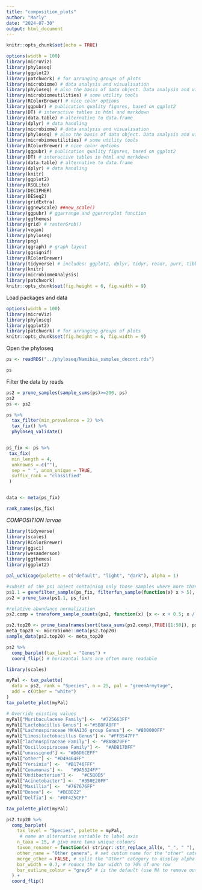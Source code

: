 ```yaml
---
title: "composition_plots"
author: "Marly"
date: "2024-07-30"
output: html_document
---
```


```r
knitr::opts_chunk$set(echo = TRUE)

```

```r

options(width = 100)
library(microViz)
library(phyloseq)
library(ggplot2)
library(patchwork) # for arranging groups of plots
library(microbiome) # data analysis and visualisation
library(phyloseq) # also the basis of data object. Data analysis and visualisation
library(microbiomeutilities) # some utility tools 
library(RColorBrewer) # nice color options
library(ggpubr) # publication quality figures, based on ggplot2
library(DT) # interactive tables in html and markdown
library(data.table) # alternative to data.frame
library(dplyr) # data handling
library(microbiome) # data analysis and visualisation
library(phyloseq) # also the basis of data object. Data analysis and visualisation
library(microbiomeutilities) # some utility tools 
library(RColorBrewer) # nice color options
library(ggpubr) # publication quality figures, based on ggplot2
library(DT) # interactive tables in html and markdown
library(data.table) # alternative to data.frame
library(dplyr) # data handling 
library(knitr)
library(ggplot2)
library(RSQLite)
library(DECIPHER)
library(DESeq2)
library(gridExtra)
library(ggnewscale) ##new_scale()
library(ggpubr) # ggarrange and ggerrorplot function
library(ggthemes)
library(grid) # rasterGrob()
library(vegan)
library(phyloseq)
library(png)
library(qgraph) # graph layout
library(ggsignif)
library(RColorBrewer)
library(tidyverse) # includes: ggplot2, dplyr, tidyr, readr, purr, tibble, stringr, forcats
library(knitr)
library(microbiomeAnalysis)
library(patchwork)
knitr::opts_chunk$set(fig.height = 6, fig.width = 9)
```


Load packages and data
```r

options(width = 100)
library(microViz)
library(phyloseq)
library(ggplot2)
library(patchwork) # for arranging groups of plots
knitr::opts_chunk$set(fig.height = 6, fig.width = 9)
```

Open the  phyloseq 
```r
ps <- readRDS("../phyloseq/Namibia_samples_decont.rds")

ps

```

Filter the data by reads 
```r
ps2 = prune_samples(sample_sums(ps)>=200, ps)
ps2
ps <- ps2
```

```r
ps %>%
  tax_filter(min_prevalence = 2) %>%
  tax_fix() %>%
  phyloseq_validate()


ps_fix <- ps %>%
 tax_fix(
  min_length = 4,
  unknowns = c(""),
  sep = " ", anon_unique = TRUE,
  suffix_rank = "classified"
 )


data <- meta(ps_fix)

```

```r
rank_names(ps_fix)
```



*COMPOSITION larvae*

```r
library(tidyverse)
library(scales)
library(RColorBrewer)
library(ggsci)
library(wesanderson)
library(ggthemes)
library(ggplot2)

pal_uchicago(palette = c("default", "light", "dark"), alpha = 1)

#subset of the ps1 object containing only those samples where more than 50% of the samples have a value greater than 5
ps1.1 = genefilter_sample(ps_fix, filterfun_sample(function(x) x > 5), A=0.5*nsamples(ps_fix))
ps2 = prune_taxa(ps1.1, ps_fix)

#relative abundance normalization
ps2.comp = transform_sample_counts(ps2, function(x) {x <- x + 0.5; x / sum(x)})

ps2.top20 <- prune_taxa(names(sort(taxa_sums(ps2.comp),TRUE)[1:50]), ps2.comp)
meta_top20 <- microbiome::meta(ps2.top20)
sample_data(ps2.top20) <- meta_top20
```

```r
ps2 %>%
  comp_barplot(tax_level = "Genus") +
  coord_flip() # horizontal bars are often more readable

```
        
        

```r
library(scales)

myPal <- tax_palette(
  data = ps2, rank = "Species", n = 25, pal = "greenArmytage",
  add = c(Other = "white")
)
tax_palette_plot(myPal)

```

```r
# Override existing values
myPal["Muribaculaceae Family"] <-  "#725663FF" 
myPal["Lactobacillus Genus"] <-"#5B8FA8FF"
myPal["Lachnospiraceae NK4A136 group Genus"] <- "#800000FF" 
myPal["Limosilactobacillus Genus"] <- "#FFB547FF" 
myPal["lachnospiraceae Family"] <- "#8A8B79FF" 
myPal["Oscillospiraceae Family"] <-  "#ADB17DFF"
myPal["unassigned"] <- "#D6D6CEFF" 
myPal["other"] <- "#D49464FF" 
myPal["Yersinia"] <-  "#B1746FFF" 
myPal["Comamonas"] <-   "#9A5324FF" 
myPal["Undibacterium"] <-   "#C5B0D5"
myPal["Acinetobacter"] <-  "#350E20FF"
myPal["Masillia"] <-  "#767676FF"
myPal["Bosea"] <-  "#BCBD22"
myPal["Delfia"] <- "#0F425CFF"

tax_palette_plot(myPal)
```

```r
ps2.top20 %>%
  comp_barplot(
    tax_level = "Species", palette = myPal,
     # name an alternative variable to label axis
    n_taxa = 15, # give more taxa unique colours
    taxon_renamer = function(x) stringr::str_replace_all(x, "_", " "), # remove underscores
    other_name = "Other genera", # set custom name for the "other" category
    merge_other = FALSE, # split the "Other" category to display alpha diversity
    bar_width = 0.7, # reduce the bar width to 70% of one row
    bar_outline_colour = "grey5" # is the default (use NA to remove outlines)
  ) +
  coord_flip()
```

